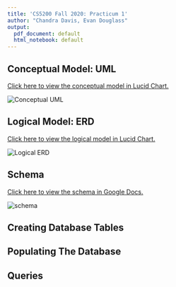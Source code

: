 ```yaml
---
title: 'CS5200 Fall 2020: Practicum 1'
author: "Chandra Davis, Evan Douglass"
output:
  pdf_document: default
  html_notebook: default
---
```


## Conceptual Model: UML


[Click here  to view the conceptual model in Lucid Chart.](https://app.lucidchart.com/invitations/accept/5602312e-dfc3-4423-975c-47190ce6022e)

<!-- Ensure this is the most up to date image -->
![Conceptual UML](CS5200 - Practicum 1_UML.png)\

## Logical Model: ERD

[Click here  to view the logical model in Lucid Chart.](https://app.lucidchart.com/invitations/accept/7b497cbf-268d-4a03-b1a7-822b5a844fea)

<!-- Ensure this is the most up to date image -->
![Logical ERD](CS5200 - Practicum 1_ERD.png)\

## Schema

[Click here  to view the schema in Google Docs.](https://docs.google.com/document/d/1o8pk51aed3BJSaBcwO2EMbT8I3ru_wpGTcTN4W-DbIM/edit?usp=sharing)

<!-- Ensure this is the most up to date image -->
![schema](Practicum1-Schema.png)\

## Creating Database Tables

## Populating The Database

## Queries